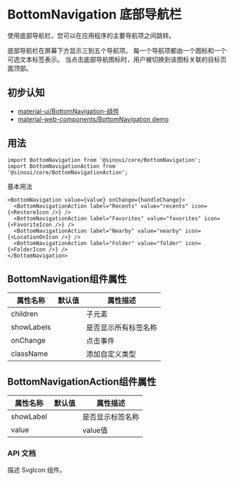 # BottomNavigation 底部导航栏

使用底部导航栏，您可以在应用程序的主要导航项之间跳转。

底部导航栏在屏幕下方显示三到五个导航项。 每一个导航项都由一个图标和一个可选文本标签表示。 当点击底部导航图标时，用户被切换到该图标关联的目标页面顶部。

## 初步认知

- [material-ui/BottomNavigation-组件](https://material-ui.com/zh/components/bottom-navigation/)
- [material-web-components/BottomNavigation demo](https://material.io/components/bottom-navigation/#specs)

## 用法

```tst
import BottomNavigation from '@sinoui/core/BottomNavigation';
import BottomNavigationAction from '@sinoui/core/BottomNavigationAction';
```

基本用法

```tsx
<BottomNavigation value={value} onChange={handleChange}>
  <BottomNavigationAction label="Recents" value="recents" icon={<RestoreIcon />} />
  <BottomNavigationAction label="Favorites" value="favorites" icon={<FavoriteIcon />} />
  <BottomNavigationAction label="Nearby" value="nearby" icon={<LocationOnIcon />} />
  <BottomNavigationAction label="Folder" value="folder" icon={<FolderIcon />} />
</BottomNavigation>
```

## BottomNavigation组件属性

| 属性名称 | 默认值      | 属性描述                                                 |
| -------- | ----------- | -------------------------------------------------------- |
| children |             | 子元素                                             |
| showLabels |             | 是否显示所有标签名称                             |
| onChange |             | 点击事件                             |
| className |             | 添加自定义类型                                             |

## BottomNavigationAction组件属性

| 属性名称 | 默认值      | 属性描述                                                 |
| -------- | ----------- | -------------------------------------------------------- |
| showLabel |             | 是否显示标签名称                             |
| value     |               | value值                             |

### API 文档

描述 SvgIcon 组件。
